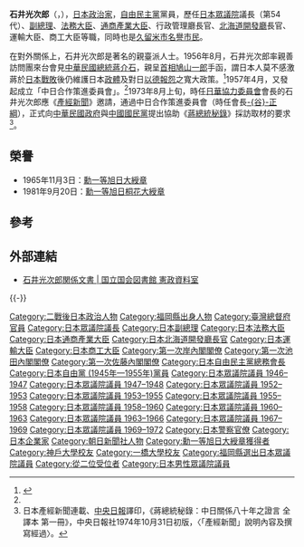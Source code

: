 {{Infobox Officeholder
| name  = 石井光次郎
| original_name = いしい みつじろう
| native_name_lang =
| image = Mitsujiro Ishii.jpg
| imagesize = 
| caption = 1960年的石井光次郎
|country = [[日本|日本]]
|order = 
|office = {{JPN}}第54任[[眾議院議長_(日本)|眾議院議長]]
| monarch = [[昭和天皇|昭和天皇]]
|term_start = 1967年2月15日
|term_end = 1969年7月16日
|predecessor ={{link-ja|綾部健太郎|綾部健太郎}}
|successor = {{link-ja|田中伊三次|田中伊三次}}（代）<br>[[松田竹千代|松田竹千代]]
|office1 = {{JPN}}第21任[[法務大臣|法務大臣]]
| term_start1 = 1965年6月3日
| term_end1 = 1966年12月3日
|primeminister1 = [[佐藤榮作|佐藤榮作]]
| predecessor1 = {{link-ja|高橋等|高橋等}}
| successor1 = {{link-ja|田中伊三次|田中伊三次}}
|office2 = {{JPN}}第20任[[通商產業大臣|通商產業大臣]]
|term_start2 = 1960年7月19日
|term_end2 = 1960年12月8日
|primeminister2 = [[池田勇人|池田勇人]]
|predecessor2 = 池田勇人
|successor2 = [[椎名悦三郎|椎名悦三郎]]
|office3 = {{JPN}}[[副總理_(日本)|副總理]]
|term_start3 = 1957年7月10日
|term_end3 = 1958年6月12日
|primeminister3 = [[岸信介|岸信介]]
|predecessor3 = [[重光葵|重光葵]]
|successor3 = {{link-ja|益谷秀次|益谷秀次}}
|office4 = {{JPN}}第17任{{link-ja|行政管理廳長官|行政管理庁長官}}
|term_start4 = 1957年7月10日
|term_end4 = 1958年6月12日
|primeminister4 = [[岸信介|岸信介]]
|predecessor4 = {{link-ja|大久保留次郎|大久保留次郎}}
|successor4 = {{link-ja|山口喜久一郎|山口喜久一郎 (政治家)}}
|office5 = {{JPN}}第15任[[北海道開發廳|北海道開發廳]]長官
|term_start5 = 1957年7月10日
|term_end5 = 1958年6月12日
|primeminister5 = [[岸信介|岸信介]]
|predecessor5 = {{link-ja|鹿島守之助|鹿島守之助}}
|successor5 = {{link-ja|山口喜久一郎|山口喜久一郎 (政治家)}}
|office6 = {{JPN}}第15、16任[[運輸大臣_(日本)|運輸大臣]]
|term_start6 = 1952年10月30日
|term_end6 = 1954年12月10日
|primeminister6 = [[吉田茂|吉田茂]]
|predecessor6 = {{link-ja|村上義一|村上義一}}
|successor6 = [[三木武夫|三木武夫]]
|office7 = {{EOJ}}第29任{{link-ja|商工大臣|商工大臣}}
|term_start7 = 1947年1月31日
|term_end7 = 1947年5月24日
|primeminister7 = [[吉田茂|吉田茂]]
|predecessor7 = {{link-ja|星島二郎|星島二郎}}
|successor7 = [[片山哲|片山哲]]（代）
|office8     = {{JPN}}[[眾議院_(日本)|眾議院]]議員
|term_start8  = 1952年10月2日
|term_end8  = 1972年11月13日
|predecessor8 = 
|successor8   = 
|constituency8= {{link-ja|福岡縣第3區 (中選舉區)|福岡県第3区 (中選挙区)|福岡縣第3區}}
|term_start9  = 1947年4月26日
|term_end9  = 1948年12月23日
|predecessor9 = 新設選區
|successor9   = 
|constituency9= {{link-ja|福岡縣第3區 (中選舉區)|福岡県第3区 (中選挙区)|福岡縣第3區}}
|office10     = {{EOJ}}[[眾議院_(日本)|眾議院]]議員
|term_start10  = 1946年4月11日
|term_end10  = 1947年3月31日
|predecessor10 = 新設選區
|successor10   = 選區廢除
|constituency10= 福岡縣第1區
|birth_date = {{Birth date|1889|8|18}}
|birth_place = {{EOJ}}[[福岡縣|福岡縣]][[久留米市|久留米市]]
|death_date ={{Death date and age|1981|9|20|1889|8|18}}
|death_place = 
|alma_mater = [[神戶高等商業学校|神戶高等商業学校]]（現[[神戶大学|神戶大学]]）<br>[[東京高等商業学校|東京高等商業学校]]專攻部（現[[一橋大学|一橋大学]]）
|profession = 
|spouse = 石井久子
|parents=
|children=朝吹京（長女）<br>{{link-ja|石井好子|石井好子}}（次女）<br>{{link-ja|石井公一郎|石井公一郎}}（長子）<br>石井大二郎（次子）
|relatives={{link-ja|久原房之助|久原房之助}}（岳父）<br>{{link-ja|大隈信幸|大隈信幸}}（妻子的妹夫）<br>{{link-ja|五島昇|五島昇}}（妻子的妹夫）<br>{{link-ja|北野隆興|北野隆興}}（妻子的妹夫）<br>{{link-ja|朝吹常吉|朝吹常吉}}（親家）<br>[[石橋正二郎|石橋正二郎]]（親家）<br>{{link-ja|朝吹三吉|朝吹三吉}}（女婿）<br>{{link-ja|朝吹亮二|朝吹亮二}}（外孫）<br>[[朝吹真理子|朝吹真理子]]（曾外孫女）
|party = （[[日本自由党_(1945年)|日本自由党]]→）<br />（[[民主自由党_(日本)|民主自由党]]→）<br />（[[自由党_(日本1950年)|自由党]]→）<br />[[自由民主党_(日本)|自由民主党]]
|website=
}}
'''石井光次郎'''（{{lang-ja|いしい みつじろう}}，{{bd|1889年|8月18日|1981年|9月20日|Ishii Mitsujirou}}），[[日本|日本]][[政治家|政治家]]，[[自由民主黨_(日本)|自由民主黨]]黨員，歷任[[日本眾議院|日本眾議院]]議長（第54代）、[[副總理_(日本)|副總理]]、[[法務大臣|法務大臣]]、[[通商產業大臣|通商產業大臣]]、行政管理廳長官、[[北海道開發廳|北海道開發廳]]長官、運輸大臣、商工大臣等職，同時也是[[久留米市|久留米市]][[名譽市民|名譽市民]]。

在對外關係上，石井光次郎是著名的親臺派人士。1956年8月，石井光次郎率親善訪問團來台會見[[中華民國總統|中華民國總統]][[蔣介石|蔣介石]]，親呈[[日本首相|首相]][[鳩山一郎|鳩山一郎]]手函，謂日本人莫不感激蔣於[[日本戰敗|日本戰敗]]後仍維護日本[[政體|政體]]及對日[[以德報怨_(蔣中正)|以德報怨]]之寬大政策。<ref name="年表">{{cite book|author=[[陳布雷|陳-{布}-雷]]等編著|title=《蔣介石先生年表》|location=[[台北市|台北]]|publisher=[[傳記文學|傳記文學]]出版社|date=1978-06-01}}</ref>{{rp|86}}1957年4月，又發起成立「中日合作策進委員會」。<ref name="年表"/>{{rp|88}}1973年8月上旬，時任[[日華協力委員會|日華協力委員會]]會長的石井光次郎應《[[產經新聞|產經新聞]]》邀請，通過中日合作策進委員會（時任會長[[谷正綱|-{谷}-正綱]]），正式向[[中華民國政府|中華民國政府]]與[[中國國民黨|中國國民黨]]提出協助《[[蔣總統秘錄|蔣總統秘錄]]》採訪取材的要求<ref>日本產經新聞連載、[[中央日報|中央日報]]譯印，《蔣總統秘錄：中日關係八十年之證言 全譯本 第一冊》，中央日報社1974年10月31日初版，〈「產經新聞」說明內容及撰寫經過〉。</ref>。

== 榮譽 ==
*1965年11月3日：[[勳一等旭日大綬章|勳一等旭日大綬章]]
*1981年9月20日：[[勳一等旭日桐花大綬章|勳一等旭日桐花大綬章]]

==參考==
{{reflist}}

== 外部連結 ==
* [http://rnavi.ndl.go.jp/kensei/entry/ishiimitsujirou.php 石井光次郎関係文書 | 国立国会図書館 憲政資料室] {{Wayback|url=http://rnavi.ndl.go.jp/kensei/entry/ishiimitsujirou.php |date=20151006141628 }}
{{-}}
{{start box}}
{{s-par}}
{{succession box
| title  = {{Flagicon|日本}} 衆議院議長
| before = [[綾部健太郎|綾部健太郎]]
| years  = 第54代：1967年 - 1969年
| after  = [[松田竹千代|松田竹千代]]
}}
{{s-off}}
{{succession box 
| title  = {{Flagicon|日本}} [[法務大臣|法務大臣]]
| before = [[高橋等|高橋等]]
| years  = 第21代：1965年 - 1966年
| after  = [[田中伊三次|田中伊三次]]
}}
{{succession box 
| title  = {{Flagicon|日本}} [[經濟產業大臣|通商產業大臣]]
| before = [[池田勇人|池田勇人]]
| years  = 第20代：1960年
| after  = [[椎名悦三郎|椎名悦三郎]]
}}
{{succession box 
| title  = {{Flagicon|日本}} 北海道開發廳長官
| before = [[鹿島守之助|鹿島守之助]]
| years  = 第15代：1957年 - 1958年
| after  = [[山口喜久一郎|山口喜久一郎]]
}}
{{succession box 
| title  = {{Flagicon|日本}} [[國務大臣|國務大臣]]（[[副總理|副總理]]）
| before = [[重光葵|重光葵]]
| years  = 1957年 - 1958年
| after  = [[益谷秀次|益谷秀次]]
}}
{{succession box 
| title  = {{Flagicon|日本}} 運輸大臣
| before = [[村上義一|村上義一]]
| years  = 第15・16代：1952年 - 1954年
| after  = [[三木武夫|三木武夫]]
}}
{{succession box 
| title  = {{Flagicon|日本}} 商工大臣
| before = [[星島二郎|星島二郎]]
| years  = 第29代：1947年
| after  = [[水谷長三郎|水谷長三郎]]
}}
{{s-ppo}}
{{succession box 
| title  = 水曜會會長
| before = [[緒方竹虎|緒方竹虎]]
| years  = 第2代 : 1956年 - 1972年
| after  = 消滅
}}
{{succession box 
| title  = 自由民主黨總務會長
| before = [[益谷秀次|益谷秀次]]<br/>建黨
| years  = 第6代 : 1959年 - 1960年<br/>初代：1955年 - 1956年
| after  = [[保利茂|保利茂]]<br/>[[砂田重政|砂田重政]]
}}
{{s-other}}
{{succession box 
| title  = 日本體育協會會長
| before = [[津島壽一|津島壽一]]
| years  = 第8代 : 1962年 - 1975年
| after  = [[河野謙三|河野謙三]]
}}
{{end box}}
{{日本副總理}}
{{日本眾議院議長}}
{{經濟產業大臣}}
{{法務大臣}}
{{國土交通大臣}}
{{第一次岸內閣}}
{{第一次池田內閣}}
{{第一次佐藤內閣}}
{{自民總務會長}}

{{DEFAULTSORT:Ishii Mitsujirou}}
[[Category:二戰後日本政治人物|Category:二戰後日本政治人物]]
[[Category:福岡縣出身人物|Category:福岡縣出身人物]]

[[Category:臺灣總督府官員|Category:臺灣總督府官員]]
[[Category:日本眾議院議長|Category:日本眾議院議長]]
[[Category:日本副總理|Category:日本副總理]]
[[Category:日本法務大臣|Category:日本法務大臣]]
[[Category:日本通商產業大臣|Category:日本通商產業大臣]]
[[Category:日本北海道開發廳長官|Category:日本北海道開發廳長官]]
[[Category:日本運輸大臣|Category:日本運輸大臣]]
[[Category:日本商工大臣|Category:日本商工大臣]]
[[Category:第一次岸內閣閣僚|Category:第一次岸內閣閣僚]]
[[Category:第一次池田內閣閣僚|Category:第一次池田內閣閣僚]]
[[Category:第一次佐藤內閣閣僚|Category:第一次佐藤內閣閣僚]]
[[Category:日本自由民主黨總務會長|Category:日本自由民主黨總務會長]]
[[Category:日本自由黨_(1945年—1955年)黨員|Category:日本自由黨 (1945年—1955年)黨員]]
[[Category:日本眾議院議員_1946–1947|Category:日本眾議院議員 1946–1947]]
[[Category:日本眾議院議員_1947–1948|Category:日本眾議院議員 1947–1948]]
[[Category:日本眾議院議員_1952–1953|Category:日本眾議院議員 1952–1953]]
[[Category:日本眾議院議員_1953–1955|Category:日本眾議院議員 1953–1955]]
[[Category:日本眾議院議員_1955–1958|Category:日本眾議院議員 1955–1958]]
[[Category:日本眾議院議員_1958–1960|Category:日本眾議院議員 1958–1960]]
[[Category:日本眾議院議員_1960–1963|Category:日本眾議院議員 1960–1963]]
[[Category:日本眾議院議員_1963–1966|Category:日本眾議院議員 1963–1966]]
[[Category:日本眾議院議員_1967–1969|Category:日本眾議院議員 1967–1969]]
[[Category:日本眾議院議員_1969–1972|Category:日本眾議院議員 1969–1972]]
[[Category:日本警察官僚|Category:日本警察官僚]]
[[Category:日本企業家|Category:日本企業家]]
[[Category:朝日新聞社人物|Category:朝日新聞社人物]]
[[Category:勳一等旭日大綬章獲得者|Category:勳一等旭日大綬章獲得者]]
[[Category:神戶大學校友|Category:神戶大學校友]]
[[Category:一橋大學校友|Category:一橋大學校友]]
[[Category:福岡縣選出日本眾議院議員|Category:福岡縣選出日本眾議院議員]]
[[Category:從二位受位者|Category:從二位受位者]]
[[Category:日本男性眾議院議員|Category:日本男性眾議院議員]]